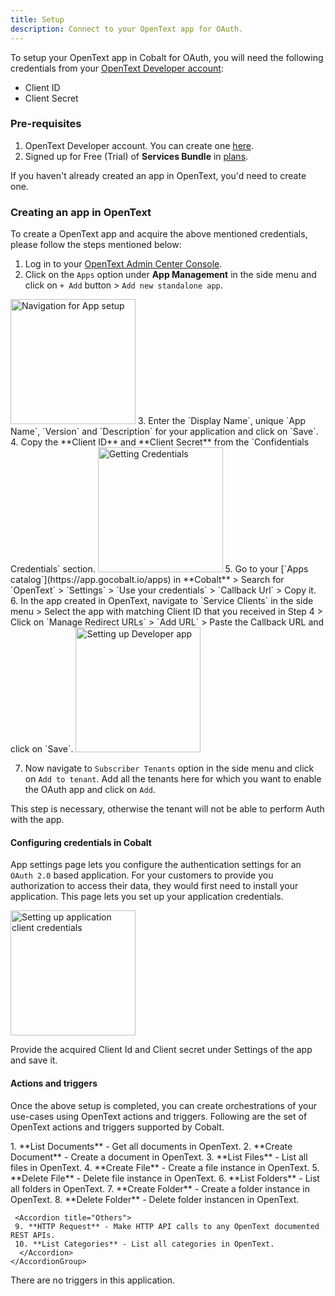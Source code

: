 ```yaml
---
title: Setup
description: Connect to your OpenText app for OAuth.
---
```

To setup your OpenText app in Cobalt for OAuth, you will need the following credentials from your [OpenText Developer account](https://developer.opentext.com/):
- Client ID
- Client Secret

### Pre-requisites

1. OpenText Developer account. You can create one [here](https://ui.otiam.opentext.com/#/walkup).
2. Signed up for Free (Trial) of **Services Bundle** in [plans](https://developer.opentext.com/plans).


<Info>If you haven't already created an app in OpenText, you'd need to create one.</Info>

### Creating an app in OpenText

To create a OpenText app and acquire the above mentioned credentials, please follow the steps mentioned below:

1. Log in to your [OpenText Admin Center Console](https://developer.opentext.com/).
2. Click on the `Apps` option under **App Management** in the side menu and click on `+ Add` button > `Add new standalone app`.
<img height="200" src="/images/Opentext/opentext_navigation.png" alt="Navigation for App setup"/>
3. Enter the `Display Name`, unique `App Name`, `Version` and `Description` for your application and click on `Save`.
4. Copy the **Client ID** and **Client Secret** from the `Confidentials Credentials` section.
<img height="200" src="/images/Opentext/opentext_credentials.png" alt="Getting Credentials"/>
5. Go to your [`Apps catalog`](https://app.gocobalt.io/apps) in **Cobalt** > Search for `OpenText` > `Settings` > `Use your credentials` > `Callback Url` > Copy it.
6. In the app created in OpenText, navigate to `Service Clients` in the side menu > Select the app with matching Client ID that you received in Step 4 > Click on `Manage Redirect URLs` > `Add URL` > Paste the Callback URL and click on `Save`.
<img height="200" src="/images/Opentext/opentext_config.png" alt="Setting up Developer app"/>

7. Now navigate to `Subscriber Tenants` option in the side menu and click on `Add to tenant`. Add all the tenants here for which you want to enable the OAuth app and click on `Add`.
<Note>
This step is necessary, otherwise the tenant will not be able to perform Auth with the app.
</Note>


#### Configuring credentials in Cobalt
App settings page lets you configure the authentication settings for an `OAuth 2.0` based application. For your customers to provide you authorization to access their data,
they would first need to install your application. This page lets you set up your application credentials.

<img height="200" src="/images/Opentext/opentext_cobalt.png" alt="Setting up application client credentials"/>

Provide the acquired Client Id and Client secret under Settings of the app and save it.


#### Actions and triggers
Once the above setup is completed, you can create orchestrations of your use-cases using OpenText actions and triggers. Following are the set of OpenText actions and triggers
supported by Cobalt.

<Tabs>
  <Tab title="Actions">
  <AccordionGroup>
  <Accordion title="Documents">
     1. **List Documents** - Get all documents in OpenText.
     2. **Create Document** - Create a document in OpenText.
     </Accordion>
     <Accordion title="Files">
     3. **List Files** - List all files in OpenText.
     4. **Create File** - Create a file instance in OpenText.
     5. **Delete File** - Delete file instance in OpenText.
      </Accordion>
     <Accordion title="Folders">
     6. **List Folders** - List all folders in OpenText.
     7. **Create Folder** - Create a folder instance in OpenText.
     8. **Delete Folder** - Delete folder instancen in OpenText.
      </Accordion>

     <Accordion title="Others">
     9. **HTTP Request** - Make HTTP API calls to any OpenText documented REST APIs.
     10. **List Categories** - List all categories in OpenText.
      </Accordion>
    </AccordionGroup>
  </Tab>
  
  <Tab title="Triggers">
        There are no triggers in this application.
  </Tab>
</Tabs>